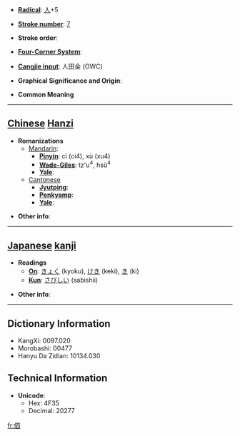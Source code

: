 * '''[[Wiktionary:Chinese radical index| Radical]]''': [[Wiktionary:Chinese radical index 人|人]]+5

* '''[[Wiktionary:Chinese total strokes index|Stroke number]]''': [[Wiktionary:Chinese total strokes index 7|7]]

* '''Stroke order''': 

* '''[[Wiktionary:Chinese four corner index|Four-Corner System]]''': 

* '''[[Wiktionary:Chinese Cangjie index|Cangjie input]]''': 人田金 (OWC)

* '''Graphical Significance and Origin''': 

* '''Common Meaning'''

----

== [[Chinese]] [[Hanzi]] ==

* '''Romanizations'''
** [[Mandarin]]:
*** '''[[Pinyin]]''': cì (ci4), xù (xu4)
*** '''[[Wade-Giles]]''': tz'u<sup>4</sup>, hsü<sup>4</sup>
*** '''[[Yale]]''': 
**[[Cantonese]]
***'''[[Jyutping]]''':
***'''[[Penkyamp]]''': 
***'''[[Yale]]''': 

* '''Other info''': 

----

== [[Japanese]] [[kanji]] ==

* '''Readings'''
** '''[[On]]''': [[きょく]] (kyoku), [[けき]] (keki), [[き]] (ki)
** '''[[Kun]]''': [[さびしい]] (sabishii)

* '''Other info''':  

----

== Dictionary Information ==

* KangXi: 0097.020
* Morobashi: 00477
* Hanyu Da Zidian: 10134.030

== Technical Information ==

* '''Unicode''':
** Hex: 4F35
** Decimal: 20277

[[fr:伵]]
